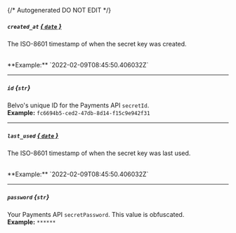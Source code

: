 {/* Autogenerated DO NOT EDIT  */}
##### `created_at` [*{ `date` }*](https://docs.python.org/3/library/datetime.html#date-objects)
The ISO\-8601 timestamp of when the secret key was created.

<br/>
**Example:** `2022-02-09T08:45:50.406032Z`

---
##### `id` *{`str`}*
Belvo's unique ID for the Payments API `secretId`.
<br/>
**Example:** `fc6694b5-ced2-47db-8d14-f15c9e942f31`

---
##### `last_used` [*{ `date` }*](https://docs.python.org/3/library/datetime.html#date-objects)
The ISO\-8601 timestamp of when the secret key was last used. 

<br/>
**Example:** `2022-02-09T08:45:50.406032Z`

---
##### `password` *{`str`}*
Your Payments API `secretPassword`. This value is obfuscated.
<br/>
**Example:** `******`


